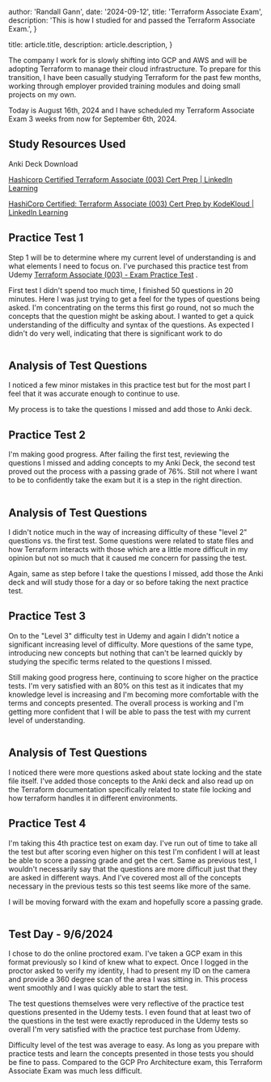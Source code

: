 

  author: 'Randall Gann',
  date: '2024-09-12',
  title: 'Terraform Associate Exam',
  description:
    'This is how I studied for and passed the Terraform Associate Exam.',
}

  title: article.title,
  description: article.description,
}


The company I work for is slowly shifting into GCP and AWS and will be adopting Terraform to manage their cloud infrastructure.  To prepare for this transition, I have been casually studying Terraform for the past few months, working through employer provided training modules and doing small projects on my own.

Today is August 16th, 2024 and I have scheduled my Terraform Associate Exam 3 weeks from now for September 6th, 2024.

## Study Resources Used
Anki Deck Download

[Hashicorp Certified Terraform Associate (003) Cert Prep | LinkedIn Learning](https://www.linkedin.com/learning/hashicorp-certified-terraform-associate-003-cert-prep)

[HashiCorp Certified: Terraform Associate (003) Cert Prep by KodeKloud | LinkedIn Learning](https://www.linkedin.com/learning/hashicorp-certified-terraform-associate-003-cert-prep-by-kodekloud)

## Practice Test 1
Step 1 will be to determine where my current level of understanding is and what elements I need to focus on.  I've purchased this practice test from Udemy [Terraform Associate (003) - Exam Practice Test](https://www.udemy.com/share/10aoAs3@hLKq1wjito4szAL7ktQHu6I4UQIwjYpZ80w8vDnrnKpTy9v_J40o2WPrIPsEgNf3/) .

First test I didn't spend too much time, I finished 50 questions in 20 minutes.  Here I was just trying to get a feel for the types of questions being asked.  I'm concentrating on the terms this first go round, not so much the concepts that the question might be asking about.  I wanted to get a quick understanding of the difficulty and syntax of the questions.  As expected I didn't do very well, indicating that there is significant work to do

<Image src={practice1} alt="" />

## Analysis of Test Questions
I noticed a few minor mistakes in this practice test but for the most part I feel that it was accurate enough to continue to use.

My process is to take the questions I missed and add those to Anki deck.

## Practice Test 2
I'm making good progress.  After failing the first test, reviewing the questions I missed and adding concepts to my Anki Deck, the second test proved out the process with a passing grade of 76%.  Still not where I want to be to confidently take the exam but it is a step in the right direction.

<Image src={practice2} alt="" />


## Analysis of Test Questions
I didn't notice much in the way of increasing difficulty of these "level 2" questions vs. the first test.  Some questions were related to state files and how Terraform interacts with those which are a little more difficult in my opinion but not so much that it caused me concern for passing the test.

Again, same as step before I take the questions I missed, add those the Anki deck and will study those for a day or so before taking the next practice test.

## Practice Test 3
On to the "Level 3" difficulty test in Udemy and again I didn't notice a significant increasing level of difficulty.  More questions of the same type, introducing new concepts but nothing that can't be learned quickly by studying the specific terms related to the questions I missed.

Still making good progress here, continuing to score higher on the practice tests.  I'm very satisfied with an 80% on this test as it indicates that my knowledge level is increasing and I'm becoming more comfortable with the terms and concepts presented.  The overall process is working and I'm getting more confident that I will be able to pass the test with my current level of understanding.

<Image src={practice3} alt="" />

## Analysis of Test Questions
I noticed there were more questions asked about state locking and the state file itself.  I've added those concepts to the Anki deck and also read up on the Terraform documentation specifically related to state file locking and how terraform handles it in different environments.

## Practice Test 4
I'm taking this 4th practice test on exam day.  I've run out of time to take all the test but after scoring even higher on this test I'm confident I will at least be able to score a passing grade and get the cert.  Same as previous test, I wouldn't necessarily say that the questions are more difficult just that they are asked in different ways.  And I've covered most all of the concepts necessary in the previous tests so this test seems like more of the same.

I will be moving forward with the exam and hopefully score a passing grade.

<Image src={practice4} alt="" />

## Test Day - 9/6/2024
I chose to do the online proctored exam.  I've taken a GCP exam in this format previously so I kind of knew what to expect.  Once I logged in the proctor asked to verify my identity, I had to present my ID on the camera and provide a 360 degree scan of the area I was sitting in.  This process went smoothly and I was quickly able to start the test.

The test questions themselves were very reflective of the practice test questions presented in the Udemy tests.  I even found that at least two of the questions in the test were exactly reproduced in the Udemy tests so overall I'm very satisfied with the practice test purchase from Udemy.

Difficulty level of the test was average to easy.  As long as you prepare with practice tests and learn the concepts presented in those tests you should be fine to pass.  Compared to the GCP Pro Architecture exam, this Terraform Associate Exam was much less difficult.


